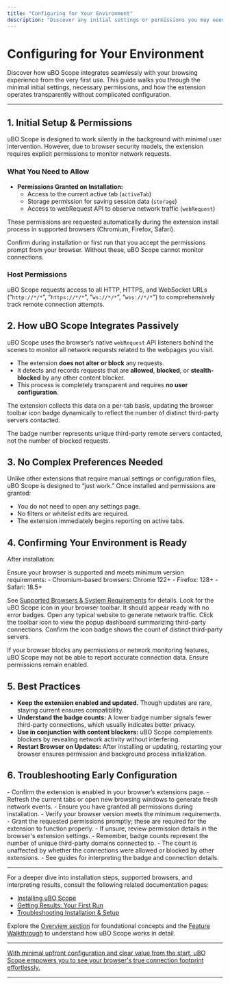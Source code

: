 ```yaml
---
title: "Configuring for Your Environment"
description: "Discover any initial settings or permissions you may need to confirm on first use, and how uBO Scope integrates passively with your browsing—no complex preferences required."
---
```


# Configuring for Your Environment

Discover how uBO Scope integrates seamlessly with your browsing experience from the very first use. This guide walks you through the minimal initial settings, necessary permissions, and how the extension operates transparently without complicated configuration.

---

## 1. Initial Setup & Permissions

uBO Scope is designed to work silently in the background with minimal user intervention. However, due to browser security models, the extension requires explicit permissions to monitor network requests.

### What You Need to Allow

- **Permissions Granted on Installation:**
  - Access to the current active tab (`activeTab`)
  - Storage permission for saving session data (`storage`)
  - Access to webRequest API to observe network traffic (`webRequest`)

These permissions are requested automatically during the extension install process in supported browsers (Chromium, Firefox, Safari).

<Check>
Confirm during installation or first run that you accept the permissions prompt from your browser. Without these, uBO Scope cannot monitor connections.
</Check>

### Host Permissions

uBO Scope requests access to all HTTP, HTTPS, and WebSocket URLs (“`http://*/*`”, “`https://*/*`”, “`ws://*/*`”, “`wss://*/*`”) to comprehensively track remote connection attempts.


## 2. How uBO Scope Integrates Passively

uBO Scope uses the browser’s native `webRequest` API listeners behind the scenes to monitor all network requests related to the webpages you visit.

- The extension **does not alter or block** any requests.
- It detects and records requests that are **allowed**, **blocked**, or **stealth-blocked** by any other content blocker.
- This process is completely transparent and requires **no user configuration**.

The extension collects this data on a per-tab basis, updating the browser toolbar icon badge dynamically to reflect the number of distinct third-party servers contacted.

<Note>
The badge number represents unique third-party remote servers contacted, not the number of blocked requests.
</Note>

## 3. No Complex Preferences Needed

Unlike other extensions that require manual settings or configuration files, uBO Scope is designed to “just work.” Once installed and permissions are granted:

- You do not need to open any settings page.
- No filters or whitelist edits are required.
- The extension immediately begins reporting on active tabs.


## 4. Confirming Your Environment is Ready

After installation:

<Steps>
<Step title="Check Browser Version and Compatibility">
Ensure your browser is supported and meets minimum version requirements:
- Chromium-based browsers: Chrome 122+
- Firefox: 128+
- Safari: 18.5+

See [Supported Browsers & System Requirements](/getting-started/introduction-and-installation/system-requirements) for details.
</Step>
<Step title="Verify Extension Installation">
Look for the uBO Scope icon in your browser toolbar. It should appear ready with no error badges.
</Step>
<Step title="Visit a Website">
Open any typical website to generate network traffic.
</Step>
<Step title="Open uBO Scope Popup">
Click the toolbar icon to view the popup dashboard summarizing third-party connections.
</Step>
<Step title="Observe Badge Count">
Confirm the icon badge shows the count of distinct third-party servers.
</Step>
</Steps>

<Tip>
If your browser blocks any permissions or network monitoring features, uBO Scope may not be able to report accurate connection data. Ensure permissions remain enabled.
</Tip>

## 5. Best Practices

- **Keep the extension enabled and updated.** Though updates are rare, staying current ensures compatibility.
- **Understand the badge counts:** A lower badge number signals fewer third-party connections, which usually indicates better privacy.
- **Use in conjunction with content blockers:** uBO Scope complements blockers by revealing network activity without interfering.
- **Restart Browser on Updates:** After installing or updating, restarting your browser ensures permission and background process initialization.

## 6. Troubleshooting Early Configuration

<AccordionGroup title="Common First-Use Questions and Issues">
<Accordion title="I don’t see any data or badge count after installation">
- Confirm the extension is enabled in your browser’s extensions page.
- Refresh the current tabs or open new browsing windows to generate fresh network events.
- Ensure you have granted all permissions during installation.
- Verify your browser version meets the minimum requirements.
</Accordion>
<Accordion title="Browser asks for additional permissions after update">
- Grant the requested permissions promptly; these are required for the extension to function properly.
- If unsure, review permission details in the browser's extension settings.
</Accordion>
<Accordion title="My badge count seems unexpectedly high or low">
- Remember, badge counts represent the number of unique third-party domains connected to.
- The count is unaffected by whether the connections were allowed or blocked by other extensions.
- See guides for interpreting the badge and connection details.
</Accordion>
</AccordionGroup>

---

For a deeper dive into installation steps, supported browsers, and interpreting results, consult the following related documentation pages:
- [Installing uBO Scope](/getting-started/introduction-and-installation/installation-instructions)
- [Getting Results: Your First Run](/getting-started/first-use-and-validation/first-run-experience)
- [Troubleshooting Installation & Setup](/getting-started/first-use-and-validation/troubleshooting-installation)

Explore the [Overview section](../overview/introduction_value/product_overview) for foundational concepts and the [Feature Walkthrough](../overview/architecture_features/feature_walkthrough) to understand how uBO Scope works in detail.

---

<u>With minimal upfront configuration and clear value from the start, uBO Scope empowers you to see your browser's true connection footprint effortlessly.</u>

---